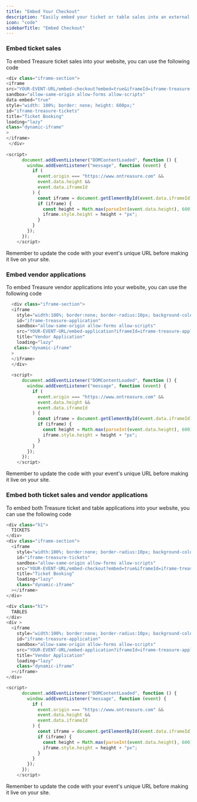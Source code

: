 ```yaml
---
title: "Embed Your Checkout"
description: "Easily embed your ticket or table sales into an external website"
icon: "code"
sidebarTitle: "Embed Checkout"
---
```


### Embed ticket sales

To embed Treasure ticket sales into your website, you can use the following code

```javascript
<div class="iframe-section">
<iframe
src="YOUR-EVENT-URL/embed-checkout?embed=true&iframeId=iframe-treasure-tickets"
sandbox="allow-same-origin allow-forms allow-scripts"
data-embed="true"
style="width: 100%; border: none; height: 600px;"
id="iframe-treasure-tickets"
title="Ticket Booking"
loading="lazy"
class="dynamic-iframe"
>
</iframe>
 </div>
 
<script>
      document.addEventListener("DOMContentLoaded", function () {
        window.addEventListener("message", function (event) {
          if (
            event.origin === "https://www.ontreasure.com" &&
            event.data.height &&
            event.data.iframeId
          ) {
            const iframe = document.getElementById(event.data.iframeId);
            if (iframe) {
              const height = Math.max(parseInt(event.data.height), 600);
              iframe.style.height = height + "px";
            }
          }
        });
      });
    </script>
```

<Note>
  Remember to update the code with your event's unique URL before making it live on your site.
</Note>

### Embed vendor applications

To embed Treasure vendor applications into your website, you can use the following code

```javascript
  <div class="iframe-section">
  <iframe
    style="width:100%; border:none; border-radius:10px; background-color: white"
    id="iframe-treasure-application"
    sandbox="allow-same-origin allow-forms allow-scripts"
    src="YOUR-EVENT-URL/embed-application?iframeId=iframe-treasure-application"
    title="Vendor Application"
    loading="lazy"
   class="dynamic-iframe"
  >
  </iframe>
  </div>
  
  <script>
      document.addEventListener("DOMContentLoaded", function () {
        window.addEventListener("message", function (event) {
          if (
            event.origin === "https://www.ontreasure.com" &&
            event.data.height &&
            event.data.iframeId
          ) {
            const iframe = document.getElementById(event.data.iframeId);
            if (iframe) {
              const height = Math.max(parseInt(event.data.height), 600);
              iframe.style.height = height + "px";
            }
          }
        });
      });
    </script>
```

<Note>
  Remember to update the code with your event's unique URL before making it live on your site.
</Note>

### Embed both ticket sales and vendor applications

To embed both Treasure ticket and table applications into your website, you can use the following code

```javascript
<div class="h1">
  TICKETS
</div>
<div class="iframe-section">
  <iframe
    style="width:100%; border:none; border-radius:10px; background-color: white"
    id="iframe-treasure-tickets"
    sandbox="allow-same-origin allow-forms allow-scripts"
    src="YOUR-EVENT-URL/embed-checkout?embed=true&iframeId=iframe-treasure-tickets"
    title="Ticket Booking"
    loading="lazy"
    class="dynamic-iframe"
  ></iframe>
</div>

<div class="h1">
  TABLES
</div>
<div >
  <iframe
    style="width:100%; border:none; border-radius:10px; background-color: white"
    id="iframe-treasure-application"
    sandbox="allow-same-origin allow-forms allow-scripts"
    src="YOUR-EVENT-URL/embed-application?iframeId=iframe-treasure-application"
    title="Vendor Application"
    loading="lazy"
    class="dynamic-iframe"
  ></iframe>
</div>

<script>
      document.addEventListener("DOMContentLoaded", function () {
        window.addEventListener("message", function (event) {
          if (
            event.origin === "https://www.ontreasure.com" &&
            event.data.height &&
            event.data.iframeId
          ) {
            const iframe = document.getElementById(event.data.iframeId);
            if (iframe) {
              const height = Math.max(parseInt(event.data.height), 600);
              iframe.style.height = height + "px";
            }
          }
        });
      });
    </script>
```

<Note>
  Remember to update the code with your event's unique URL before making it live on your site.
</Note>